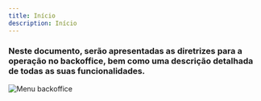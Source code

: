 ```yaml
---
title: Início
description: Início
---
```


### Neste documento, serão apresentadas as diretrizes para a operação no backoffice, bem como uma descrição detalhada de todas as suas funcionalidades.

![Menu backoffice](./images/ImagemMenu.png "Menu backoffice")
